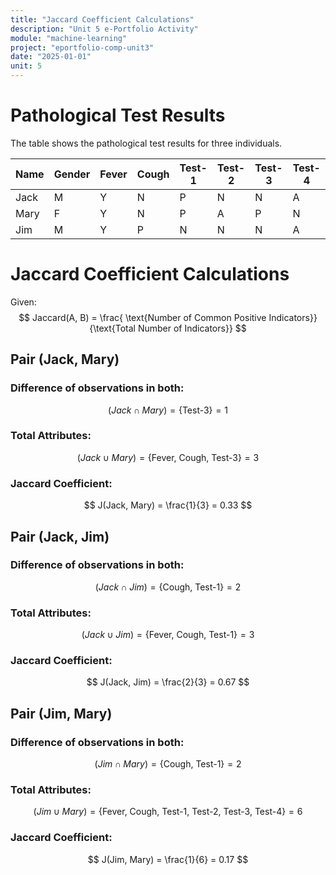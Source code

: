 ```yaml
---
title: "Jaccard Coefficient Calculations"
description: "Unit 5 e-Portfolio Activity"
module: "machine-learning"
project: "eportfolio-comp-unit3"
date: "2025-01-01"
unit: 5
---
```


# Pathological Test Results

The table shows the pathological test results for three individuals.

| Name  | Gender | Fever | Cough | Test-1 | Test-2 | Test-3 | Test-4 |
|-------|--------|-------|-------|--------|--------|--------|--------|
| Jack  | M      | Y     | N     | P      | N      | N      | A      |
| Mary  | F      | Y     | N     | P      | A      | P      | N      |
| Jim   | M      | Y     | P     | N      | N      | N      | A      |

# Jaccard Coefficient Calculations

Given:
$$
Jaccard(A, B) = \frac{ \text{Number of Common Positive Indicators}}{\text{Total Number of Indicators}}
$$


## Pair (Jack, Mary)

### Difference of observations in both:  
$$
(Jack \cap Mary) = \{ \text{Test-3} \} = 1
$$

### Total Attributes:
$$
(Jack \cup Mary) = \{ \text{Fever, Cough, Test-3} \} = 3
$$


### Jaccard Coefficient:
$$
    J(Jack, Mary) = \frac{1}{3} = 0.33
$$

## Pair (Jack, Jim)

### Difference of observations in both:  
$$
(Jack \cap Jim) = \{ \text{Cough, Test-1} \} = 2
$$

### Total Attributes:
$$
(Jack \cup Jim) = \{ \text{Fever, Cough, Test-1} \} = 3
$$


### Jaccard Coefficient:
$$
    J(Jack, Jim) = \frac{2}{3} = 0.67
$$

## Pair (Jim, Mary)

### Difference of observations in both:  
$$
(Jim \cap Mary) = \{ \text{Cough, Test-1} \} = 2
$$

### Total Attributes:
$$
(Jim \cup Mary) = \{ \text{Fever, Cough, Test-1, Test-2, Test-3, Test-4} \} = 6
$$


### Jaccard Coefficient:
$$
    J(Jim, Mary) = \frac{1}{6} = 0.17
$$
